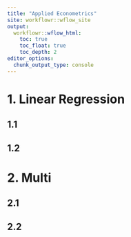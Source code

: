 ```yaml
---
title: "Applied Econometrics"
site: workflowr::wflow_site
output:
  workflowr::wflow_html:
    toc: true
    toc_float: true
    toc_depth: 2
editor_options:
  chunk_output_type: console
---
```


# 1. Linear Regression

## 1.1 

## 1.2 

# 2. Multi

## 2.1

## 2.2

